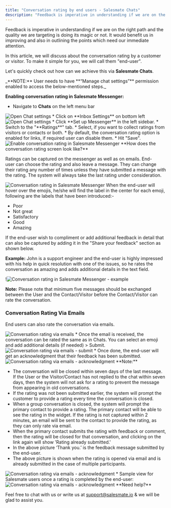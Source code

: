 ```yaml
---
title: "Conversation rating by end users - Salesmate Chats"
description: "Feedback is imperative in understanding if we are on the right path and the quality we are targeting is doing its magic or not. It would benefit us in..."
---
```


Feedback is imperative in understanding if we are on the right path and the quality we are targeting is doing its magic or not. It would benefit us in improving and also in outlining the points which need our immediate attention.

In this article, we will discuss about the conversation rating by a customer or visitor. To make it simple for you, we will call them "end-user".

  
Let's quickly check out how can we achieve this via **Salesmate Chats**.

<Note>
_**NOTE:** User needs to have **“Manage chat settings”** permission enabled to access the below-mentioned steps._
</Note>

**Enabling conversation rating in Salesmate Messenger:** 

*   Navigate to **Chats** on the left menu bar

<img src="https://support.salesmate.io/hc/article_attachments/51414878984089" alt="Open Chat settings" />
*   Click on **Inbox Settings** on bottom left

<img src="https://support.salesmate.io/hc/article_attachments/51414878989849" alt="Open Chat settings" />
*   Click **Set up Messenger** in the left sidebar.
*   Switch to the "**Ratings**" tab.
*   Select, if you want to collect ratings from visitors or contacts or both.
*   By default, the conversation rating option is enabled for links, if required user can disable them.
*   Hit "Save".

<img src="https://support.salesmate.io/hc/article_attachments/51414878992281" alt="Enable conversation rating in Salesmate Messenger" />
**How does the conversation rating screen look like?**  
  
Ratings can be captured on the messenger as well as on emails. End-user can choose the rating and also leave a message. They can change their rating any number of times unless they have submitted a message with the rating. The system will always take the last rating under consideration.

<img src="https://support.salesmate.io/hc/article_attachments/4407040136089" alt="Conversation rating in Salesmate Messenger" />
When the end-user will hover over the emojis, he/she will find the label in the center for each emoji, following are the labels that have been introduced:-  

*   Poor
*   Not great
*   Satisfactory
*   Good
*   Amazing

If the end-user wish to compliment or add additional feedback in detail that can also be captured by adding it in the "Share your feedback" section as shown below.

**Example:** John is a support engineer and the end-user is highly impressed with his help in quick resolution with one of the issues, so he rates the conversation as amazing and adds additional details in the text field.

!<img src="https://support.salesmate.io/hc/article_attachments/4407040135321" alt="Conversation rating in Salesmate Messenger - example" />
<Note>


**Note:** Please note that minimum five messages should be exchanged between the User and the Contact/Visitor before the Contact/Visitor can rate the conversation.


</Note>

### Conversation Rating Via Emails 

End users can also rate the conversation via emails.

<img src="https://support.salesmate.io/hc/article_attachments/4404162440205" alt="Conversation rating via emails" />
*   Once the email is received, the conversation can be rated the same as in Chats. You can select an emoji and add additional details (if needed) > Submit.  
      
    

<img src="https://support.salesmate.io/hc/article_attachments/4404155091853" alt="Conversation rating via emails - submit" />
*   Once done, the end-user will get an acknowledgment that their feedback has been submitted.

<img src="https://support.salesmate.io/hc/article_attachments/4404155118477" alt="Conversation rating via emails - acknowledgment" />
<Note>
**Note:**  

*   The conversation will be closed within seven days of the last message. If the User or the Visitor/Contact has not replied to the chat within seven days, then the system will not ask for a rating to prevent the message from appearing in old conversations.
*   If the rating was not been submitted earlier, the system will prompt the customer to provide a rating every time the conversation is closed.
*   When a group conversation is closed, the system will prompt the primary contact to provide a rating. The primary contact will be able to see the rating in the widget. If the rating is not captured within 2 minutes, an email will be sent to the contact to provide the rating, as they can only rate via email.
*   When the primary contact submits the rating with feedback or comment, then the rating will be closed for that conversation, and clicking on the link again will show 'Rating already submitted.'
*   In the above picture ‘Thank you.’ is the feedback message submitted by the end-user.
*   The above picture is shown when the rating is opened via email and is already submitted in the case of multiple participants.


</Note>

<img src="https://support.salesmate.io/hc/article_attachments/4405395281037" alt="Conversation rating via emails - acknowledgment" />
*   Sample view for Salesmate users once a rating is completed by the end-user:

<img src="https://support.salesmate.io/hc/article_attachments/17500972177561" alt="Conversation rating via emails - acknowledgment" />
**Need help?**

Feel free to chat with us or write us at [support@salesmate.io](mailto:support@salesmate.io) & we will be glad to assist you.